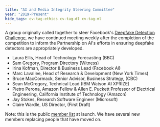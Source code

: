 ```yaml
---
title: "AI and Media Integrity Steering Committee"
year: "2019-Present"
hide_tags: cv-tag-ethics cv-tag-dl cv-tag-ml
---
```

A group originally called together to steer Facebook's [Deepfake Detection Challenge](https://ai.facebook.com/datasets/dfdc/), we have continued meeting weekly after the completion of the competition to inform the Partnership on AI's efforts in ensuring deepfake detectors are appropriately developed.

* Laura Ellis, Head of Technology Forecasting (BBC)
* Sam Gregory, Program Directory (Witness)
* Irina Kofman, Director & Business Lead (Facebook AI)
* Marc Lavallee, Head of Research & Development (New York Times)
* Bruce MacCormack, Senior Advisor, Business Strategy, (CBC)
* Sean McGregory, Technical Lead (IBM Watson AI XPRIZE)
* Pietro Perona, Amazon Fellow & Allen E. Puckett Professor of Electrical Engineering, California Institute of Technology (Amazon)
* Jay Stokes, Research Software Engineer (Microsoft)
* Claire Wardle, US Director, (First Draft)

Note: this is the public [member list](https://www.partnershiponai.org/ai-and-media-integrity-steering-committee/) at launch. We have several new members replacing people that have moved on.
